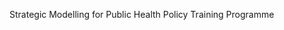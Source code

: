 ::: {#training-banner .column-screen}

::: {.grid .column-page}
::: {.training-headline .g-col-lg-5 .g-col-12 .g-col-md-12}

::: {#training-logo-top}
<!-- ![](img/training/biology_keyline.svg) -->

:::

Strategic Modelling for Public Health Policy Training Programme

:::

::: {.training_right_background .g-col-lg-7 .d-none .d-lg-block .d-xl-block}

:::

:::

:::
